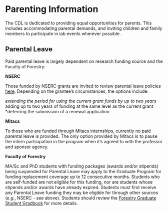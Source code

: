 # Parenting Information {-#parenting}
The CDL is dedicated to providing equal opportunities for parents. This includes accommodating parental demands, and inviting children and family members to participate in lab events wherever possible.

## Parental Leave {-#parentingleave}
Paid parental leave is largely dependent on research funding source and the Faculty of Forestry:

**NSERC**  

Those funded by NSERC grants are invited to review parental leave policies [here](https://www.nserc-crsng.gc.ca/NSERC-CRSNG/policies-politiques/Wleave-Fconges_eng.asp). Depending on the grantee’s circumstances, the options include:

*extending the period for using the current grant funds by up to two years
*adding up to two years of funding at the same level as the current grant
*deferring the submission of a renewal application

**Mitacs**  

To those who are funded through Mitacs internships, currently no paid parental leave is provided. The only option provided by Mitacs is to pause the intern participation in the program when it's agreed to with the professor and sponsor agency.

**Faculty of Forestry**  

MA/Sc and PhD students with funding packages (awards and/or stipends) being suspended for Parental Leave may apply to the Graduate Program for funding replacement coverage up to 12 consecutive months. Students who are self-funded are not eligible for this funding, nor are students whose stipends and/or awards have already expired. Students must first receive any Parental Leave funding they may be eligible for through other sources (*e.g.*, NSERC - see above). Students should review the [Forestry Graduate Student Gradbook](https://forestry.ubc.ca/files/2023/09/Forestry-Gradbook.pdf) for more details. 